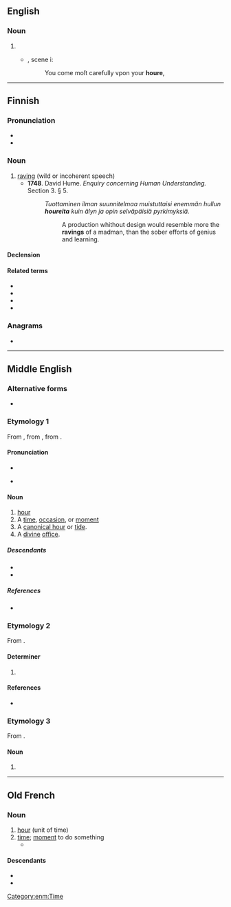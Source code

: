 ==English==

===Noun===
{{en-noun}}

# {{obsolete spelling of|en|hour}}
#* {{RQ:Shakespeare Hamlet|I}}, scene i:
#*: You come moſt carefully vpon your '''houre''',

----

==Finnish==
{{was fwotd|fi|2016|January|29}}

===Pronunciation===
* {{hyphenation|fi|hou|re}}
* {{fi-IPA|*}}

===Noun===
{{fi-noun}}

# [[raving]] (wild or incoherent speech)
#* '''1748'''. David Hume. ''Enquiry concerning Human Understanding.'' Section 3. § 5.
#*: ''Tuottaminen ilman suunnitelmaa muistuttaisi enemmän hullun '''houreita''' kuin älyn ja opin selväpäisiä pyrkimyksiä.''
#*:: A production whithout design would resemble more the '''ravings''' of a madman, than the sober efforts of genius and learning.

====Declension====
{{fi-decl-hame|hour|||a}}

====Related terms====
* {{l|fi|hourailla}}
* {{l|fi|hourailu}}
* {{l|fi|houretila}}
* {{l|fi|kuumehoure}}

===Anagrams===
* {{anagrams|fi|a=ehoru|rouhe}}

----

==Middle English==

===Alternative forms===
* {{alter|enm|hour|our|oure|howr|howre|awyr|ower}}

===Etymology 1===
From {{bor|enm|xno|houre}}, from {{der|enm|la|hōra}}, from {{der|enm|grc|ὥρα}}.

====Pronunciation====
* {{IPA|enm|/ˈuːr(ə)/}}
* {{a|Late ME}} {{IPA|enm|[ʊwɾ]}}

====Noun====
{{enm-noun}}

# [[hour]] {{gloss|a 60-minute period which the day has 24 of}}
# A [[time]], [[occasion]], or [[moment]]
# A [[canonical hour]] or [[tide]].
# A [[divine]] [[office]].

=====Descendants=====
* {{desc|en|hour}}
* {{desc|sco|oor}}

=====References=====
* {{R:MED Online|entry=hǒure (n.) |id=MED21356 |accessdate=2018-04-23}}

===Etymology 2===
From {{inh|enm|ang|ure}}.

====Determiner====
{{head|enm|determiner}}

# {{alt form|enm|oure}}

====References====
* {{R:MED Online|entry= our(e (pron.)  |id=MED31082 |accessdate=11 May 2018}}

===Etymology 3===
From {{inh|enm|ang|hōre}}.

====Noun====
{{head|enm|noun}}

# {{alt form|enm|hore|t=whore|id=whore}}

[[Category:enm:Time]]

----

==Old French==

===Noun===
{{fro-noun|f}}

# [[hour]] (unit of time)
# [[time]]; [[moment]] to do something
#* {{quote-book|fro|circa 1170|title=[http://books.google.fr/books?id=ZNMTAAAAYAAJ&printsec=frontcover&dq=editions:FXZpAAAAIAAJ&hl=fr&ei=LYqXTY2OGYGmhAfQhJTWBQ&sa=X&oi=book_result&ct=result&resnum=1&ved=0CCsQ6AEwAA#v=onepage&q&f=false Le Roman de Rou]|author=[[w:Wace|Wace]]|passage=A l''''hore''' de disner, a l'ostex repaira|translation=At dinnertime, he went back to his lodgings}}

====Descendants====
* {{desc|en|hour|bor=1}}
* {{desc|fr|heure}}